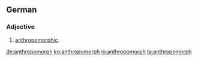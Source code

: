 ==German==

===Adjective===
{{head|de|adjective}}

# [[anthropomorphic]].

[[de:anthropomorph]]
[[ko:anthropomorph]]
[[io:anthropomorph]]
[[ta:anthropomorph]]